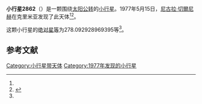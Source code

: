 {{Infobox planet
| bgcolour = #FFFFC0
| name = 2862 Vavilov
| symbol = 
| image = 
| caption = 
| discovery = yes
| discovery_ref = 
| discoverer = [[尼古拉·切爾尼赫|尼古拉·切爾尼赫]]
| discovery_site = [[克里米亚|克里米亚]] 
| discovered = 1977年5月15日
| designations = yes
| mp_name = 
| named_after = 
| alt_names = 1977 JP/ 1931 DY / 1972 VF1 / 1978 SV2
| mp_category = [[主带小行星|主带小行星]]
| orbit_ref = <ref name="a">[http://ssd.jpl.nasa.gov/sbdb.cgi?sstr=2862 2862 Vavilov] {{Wayback|url=http://ssd.jpl.nasa.gov/sbdb.cgi?sstr=2862 |date=20200820021020 }}，小行星數據庫瀏覽器（JPL Small-Body Database Browser）－[[美国国家航空航天局|美国国家航空航天局]]喷气推进实验室</ref>
| epoch = 2456400.5 (2013年4月18日更新)
| aphelion = {{convert|2.452668308399565|AU|km|3|abbr=on|lk=out}}
| perihelion = {{convert|1.949860651925191|AU|km|3|abbr=on}}
| semimajor = {{convert|2.201264480162378|AU|km|3|abbr=on}}
| eccentricity = 0.114208824
| period = 1192.90749 [[日|日]]<br />3.27[[儒略年|儒略年]]
| avg_speed = 
| inclination = 3.483831854983183
| asc_node = 225.8755130215755
| mean_anomaly = 
| arg_peri = 278.092928969395
| satellites = 
| physical_characteristics = yes
| dimensions = 
| mass = 
| density = 
| surface_grav = 
| escape_velocity = 
| sidereal_day = 
| axial_tilt = 
| pole_ecliptic_lat = 
| pole_ecliptic_lon = 
| albedo = 
| temperatures= 
| temp_name1 = 
| mean_temp_1 = 
| max_temp_1 = 
| temp_name2 = 
| max_temp_2 = 
| spectral_type = 
| abs_magnitude = 278.092928969395
}}

'''小行星2862'''（{{lang-en|2862 Vavilov}}）是一颗围绕[[太阳|太阳]][[公转|公转]]的[[小行星|小行星]]。1977年5月15日，[[尼古拉·切爾尼赫|尼古拉·切爾尼赫]]在克里米亚发现了此天体<ref name="a" /><ref>{{cite news|title=小行星列表|url=http://cfa-www.harvard.edu/iau/lists/NumberedMPs.txt|accessdate=2013-07-08|newspaper=哈佛大学|archive-date=2008-05-17|archive-url=https://web.archive.org/web/20080517010638/http://cfa-www.harvard.edu/iau/lists/NumberedMPs.txt|dead-url=no}}</ref>。

这颗小行星的[[绝对星等|绝对星等]]为278.092928969395等<ref name="a" />。

==参考文献==
{{reflist}}
{{Minor Planet Number|[[小行星2861|小行星2861]]|[[小行星2863|小行星2863]]}}

{{小天体}}

[[Category:小行星带天体|Category:小行星带天体]]
[[Category:1977年发现的小行星|Category:1977年发现的小行星]]

{{asteroid-stub}}